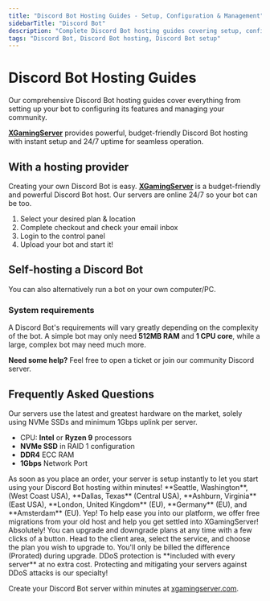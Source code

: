 ```yaml
---
title: "Discord Bot Hosting Guides - Setup, Configuration & Management"
sidebarTitle: "Discord Bot"
description: "Complete Discord Bot hosting guides covering setup, configuration, and troubleshooting."
tags: "Discord Bot, Discord Bot hosting, Discord Bot setup"
---
```


# Discord Bot Hosting Guides

Our comprehensive Discord Bot hosting guides cover everything from setting up your bot to configuring its features and managing your community.

**[XGamingServer](https://xgamingserver.com/)** provides powerful, budget-friendly Discord Bot hosting with instant setup and 24/7 uptime for seamless operation.

## With a hosting provider
Creating your own Discord Bot is easy. **[XGamingServer](https://xgamingserver.com/)** is a budget-friendly and powerful Discord Bot host. Our servers are online 24/7 so your bot can be too.

1. Select your desired plan & location
2. Complete checkout and check your email inbox
3. Login to the control panel
4. Upload your bot and start it!

## Self-hosting a Discord Bot

You can also alternatively run a bot on your own computer/PC.

### System requirements

A Discord Bot's requirements will vary greatly depending on the complexity of the bot. A simple bot may only need **512MB RAM** and **1 CPU core**, while a large, complex bot may need much more.

**Need some help?** Feel free to open a ticket or join our community Discord server.

## Frequently Asked Questions

<AccordionGroup>

<Accordion title="What are the specs on the servers?">
Our servers use the latest and greatest hardware on the market, solely using NVMe SSDs and minimum 1Gbps uplink per server.

- CPU: **Intel** or **Ryzen 9** processors
- **NVMe SSD** in RAID 1 configuration
- **DDR4** ECC RAM
- **1Gbps** Network Port
</Accordion>

<Accordion title="How long does setup take?">
As soon as you place an order, your server is setup instantly to let you start using your Discord Bot hosting within minutes!
</Accordion>

<Accordion title="What locations are the servers in?">
**Seattle, Washington**, (West Coast USA), **Dallas, Texas** (Central USA), **Ashburn, Virginia** (East USA), **London, United Kingdom** (EU), **Germany** (EU), and **Amsterdam** (EU).
</Accordion>

<Accordion title="Can I migrate my existing bot to XGamingServer?">
Yep! To help ease you into our platform, we offer free migrations from your old host and help you get settled into XGamingServer!
</Accordion>

<Accordion title="Can I upgrade/downgrade my server later on?">
Absolutely! You can upgrade and downgrade plans at any time with a few clicks of a button. Head to the client area, select the service, and choose the plan you wish to upgrade to. You'll only be billed the difference (Prorated) during upgrade.
</Accordion>

<Accordion title="Are the servers DDoS protected?">
DDoS protection is **included with every server** at no extra cost. Protecting and mitigating your servers against DDoS attacks is our specialty!
</Accordion>

</AccordionGroup>

Create your Discord Bot server within minutes at [xgamingserver.com](https://xgamingserver.com/).
